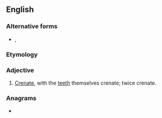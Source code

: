{{also|bi-crenate}}
==English==

===Alternative forms===
* {{l|en|bi-crenate}}, {{l|en|double crenate}}

===Etymology===
{{prefix|en|bi|crenate}}

===Adjective===
{{en-adj|-}}

# {{lb|en|botany}} [[crenate|Crenate]], with the [[teeth]] themselves crenate; twice crenate.

===Anagrams===
* {{anagrams|en|abenteric}}